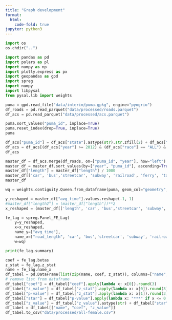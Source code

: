 ```yaml
---
title: "Graph development"
format:
  html:
    code-fold: true
jupyter: python3
---
```


```python
import os
os.chdir("..")
```

```python
import pandas as pd
import polars as pl
import numpy as np
import plotly.express as px
import geopandas as gpd
import spreg
import numpy
import libpysal
from pysal.lib import weights
```

```python
puma = gpd.read_file("data/interim/puma.gpkg", engine="pyogrio")
df_roads = pd.read_parquet("data/processed/roads.parquet")
df_acs = pd.read_parquet("data/processed/acs.parquet")
```

```python
puma.sort_values("puma_id", inplace=True)
puma.reset_index(drop=True, inplace=True)
puma
```

```python
df_acs["puma_id"] = df_acs["state"].astype(str).str.zfill(2) + df_acs["PUMA"].astype(str).str.zfill(5)
df_acs = df_acs[(df_acs["year"] >= 2012) & (df_acs["race"] == "ALL") & (df_acs["sex"] == 2)].reset_index(drop=True)
df_acs
```

```python
master_df = df_acs.merge(df_roads, on=["puma_id", "year"], how="left")
master_df = master_df.sort_values(by=["year", "puma_id"], ascending=True).reset_index(drop=True)
master_df["length"] = master_df["length"] / 1000
master_df[['car', 'bus','streetcar', 'subway', 'railroad', 'ferry', 'taxi','motorcycle','bicycle', 'walking']] = master_df[['car', 'bus','streetcar', 'subway', 'railroad', 'ferry', 'taxi','motorcycle','bicycle', 'walking']] / 1000
master_df
```

```python
wq = weights.contiguity.Queen.from_dataframe(puma, geom_col="geometry", ids="puma_id")
```

```python
y_reshaped = master_df["avg_time"].values.reshape(-1, 1)
#master_df["length2"] = (master_df["length"])**2
x_reshaped = (master_df[['length', 'car', 'bus','streetcar', 'subway', 'railroad', 'ferry', 'taxi','motorcycle','bicycle', 'walking', 'HINCP']]).values

fe_lag = spreg.Panel_FE_Lag(
    y=y_reshaped, 
    x=x_reshaped,
    name_y=["avg_time"],
    name_x=["road_length", 'car', 'bus','streetcar', 'subway', 'railroad', 'ferry', 'taxi','motorcycle','bicycle', 'walking', 'Median Income'],
    w=wq)

print(fe_lag.summary)
```

```python
coef = fe_lag.betas
z_stat = fe_lag.z_stat
name = fe_lag.name_x
df_tabel = pd.DataFrame(list(zip(name, coef, z_stat)), columns=["name", "coef", "z_stat"])
# remove list from dataframe
df_tabel["coef"] = df_tabel["coef"].apply(lambda x: x[0]).round(3)
df_tabel["z_value"] = df_tabel["z_stat"].apply(lambda x: x[0]).round(3)
df_tabel["p-value"] = df_tabel["z_stat"].apply(lambda x: x[1]).round(3)
df_tabel["star"] = df_tabel["p-value"].apply(lambda x: "***" if x <= 0.001 else "**" if x <= 0.01 else "*" if x <= 0.05 else "")
df_tabel["z_value"] = df_tabel["z_value"].astype(str) + df_tabel["star"]
df_tabel = df_tabel[["name", "coef", "z_value"]]
df_tabel.to_csv("data/processed/all-female.csv")
```